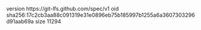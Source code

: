 version https://git-lfs.github.com/spec/v1
oid sha256:17c2cb3aa88c091319e31e0896eb75b185997b1255a6a3607303296d91aab69a
size 11294
